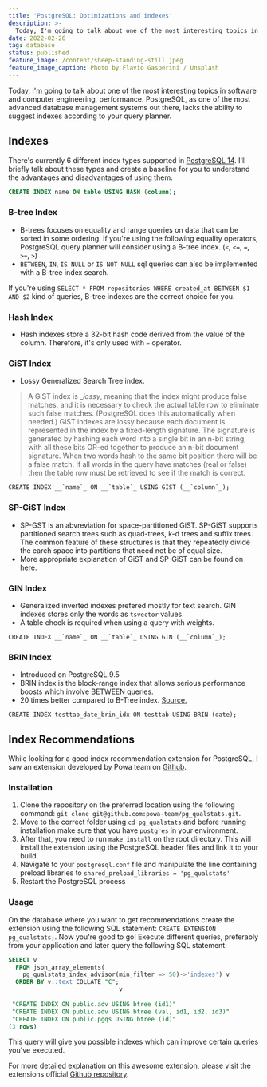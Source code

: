 ```yaml
---
title: 'PostgreSQL: Optimizations and indexes'
description: >-
  Today, I'm going to talk about one of the most interesting topics in software and computer engineering, performance. PostgreSQL, as one of the most advanced database management systems out there.
date: 2022-02-26
tag: database
status: published
feature_image: /content/sheep-standing-still.jpeg
feature_image_caption: Photo by Flavio Gasperini / Unsplash
---
```


Today, I'm going to talk about one of the most interesting topics in software and computer engineering, performance. PostgreSQL, as one of the most advanced database management systems out there, lacks the ability to suggest indexes according to your query planner.

## Indexes

There's currently 6 different index types supported in [PostgreSQL 14](https://www.postgresql.org/docs/current/indexes-types.html). I'll briefly talk about these types and create a baseline for you to understand the advantages and disadvantages of using them.

```sql title="An example SQL statement to create a hash index"
CREATE INDEX name ON table USING HASH (column);
```

### B-tree Index

* B-trees focuses on equality and range queries on data that can be sorted in some ordering. If you're using the following equality operators, PostgreSQL query planner will consider using a B-tree index. (`<`, `<=`, `=`, `>=`, `>`)
* `BETWEEN`, `IN`, `IS NULL` or `IS NOT NULL` sql queries can also be implemented with a B-tree index search.

If you're using `SELECT * FROM repositories WHERE created_at BETWEEN $1 AND $2` kind of queries, B-tree indexes are the correct choice for you.

### Hash Index

* Hash indexes store a 32-bit hash code derived from the value of the column. Therefore, it's only used with `=` operator.

### GiST Index

* Lossy Generalized Search Tree index.

> A GiST index is __lossy_, meaning that the index might produce false matches, and it is necessary to check the actual table row to eliminate such false matches. (PostgreSQL does this automatically when needed.) GiST indexes are lossy because each document is represented in the index by a fixed-length signature. The signature is generated by hashing each word into a single bit in an n-bit string, with all these bits OR-ed together to produce an n-bit document signature. When two words hash to the same bit position there will be a false match. If all words in the query have matches (real or false) then the table row must be retrieved to see if the match is correct.

`` CREATE INDEX __`name`_ ON __`table`_ USING GIST (__`column`_); ``

### SP-GiST Index

* SP-GST is an abvreviation for space-partitioned GiST. SP-GiST supports partitioned search trees such as quad-trees, k-d trees and suffix trees. The common feature of these structures is that they repeatedly divide the earch space into partitions that need not be of equal size.
* More appropriate explanation of GiST and SP-GiST can be found on [here](https://gis.stackexchange.com/questions/374091/when-to-use-gist-and-when-to-use-sp-gist-index).

### GIN Index

* Generalized inverted indexes prefered mostly for text search. GIN indexes stores only the words as `tsvector` values.
* A table check is required when using a query with weights.

`` CREATE INDEX __`name`_ ON __`table`_ USING GIN (__`column`_); ``

### BRIN Index

* Introduced on PostgreSQL 9.5
* BRIN index is the block-range index that allows serious performance boosts which involve BETWEEN queries.
* 20 times better compared to B-Tree index. [Source.](https://www.percona.com/blog/2019/07/16/brin-index-for-postgresql-dont-forget-the-benefits/)

`CREATE INDEX testtab_date_brin_idx ON testtab USING BRIN (date);`

## Index Recommendations

While looking for a good index recommendation extension for PostgreSQL, I saw an extension developed by Powa team on [Github](https://github.com/powa-team/pg%5Fqualstats).

### Installation

1. Clone the repository on the preferred location using the following command: `git clone git@github.com:powa-team/pg_qualstats.git`.
2. Move to the correct folder using `cd pg_qualstats` and before running installation make sure that you have `postgres` in your environment.
3. After that, you need to run `make install` on the root directory. This will install the extension using the PostgreSQL header files and link it to your build.
4. Navigate to your `postgresql.conf` file and manipulate the line containing preload libraries to `shared_preload_libraries = 'pg_qualstats'`
5. Restart the PostgreSQL process

### Usage

On the database where you want to get recommendations create the extension using the following SQL statement: `CREATE EXTENSION pg_qualstats;`. Now you're good to go! Execute different queries, preferably from your application and later query the following SQL statement:

```sql title="Example recommendation from pg_qualstats"
SELECT v
  FROM json_array_elements(
    pg_qualstats_index_advisor(min_filter => 50)->'indexes') v
  ORDER BY v::text COLLATE "C";
                               v
---------------------------------------------------------------
 "CREATE INDEX ON public.adv USING btree (id1)"
 "CREATE INDEX ON public.adv USING btree (val, id1, id2, id3)"
 "CREATE INDEX ON public.pgqs USING btree (id)"
(3 rows)
```



This query will give you possible indexes which can improve certain queries you've executed.

For more detailed explanation on this awesome extension, please visit the extensions official [Github repository](https://github.com/powa-team/pg%5Fqualstats).
